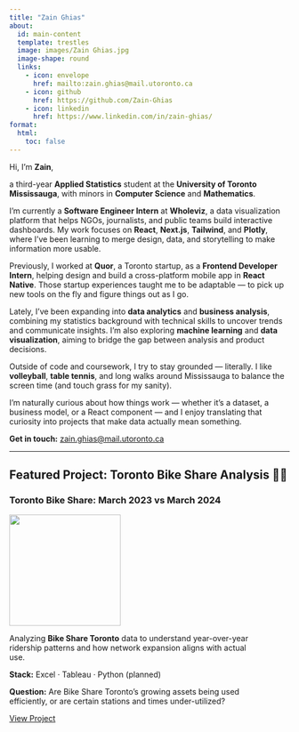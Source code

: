 ```yaml
---
title: "Zain Ghias"
about:
  id: main-content
  template: trestles
  image: images/Zain Ghias.jpg
  image-shape: round
  links:
    - icon: envelope
      href: mailto:zain.ghias@mail.utoronto.ca
    - icon: github
      href: https://github.com/Zain-Ghias
    - icon: linkedin
      href: https://www.linkedin.com/in/zain-ghias/
format:
  html:
    toc: false
---
```


Hi, I'm **Zain**,  

a third-year **Applied Statistics** student at the **University of Toronto Mississauga**, with minors in **Computer Science** and **Mathematics**.  

I'm currently a **Software Engineer Intern** at **Wholeviz**, a data visualization platform that helps NGOs, journalists, and public teams build interactive dashboards. My work focuses on **React**, **Next.js**, **Tailwind**, and **Plotly**, where I’ve been learning to merge design, data, and storytelling to make information more usable.  

Previously, I worked at **Quor**, a Toronto startup, as a **Frontend Developer Intern**, helping design and build a cross-platform mobile app in **React Native**. Those startup experiences taught me to be adaptable — to pick up new tools on the fly and figure things out as I go.  

Lately, I’ve been expanding into **data analytics** and **business analysis**, combining my statistics background with technical skills to uncover trends and communicate insights. I’m also exploring **machine learning** and **data visualization**, aiming to bridge the gap between analysis and product decisions.  

Outside of code and coursework, I try to stay grounded — literally. I like **volleyball**, **table tennis**, and long walks around Mississauga to balance the screen time (and touch grass for my sanity).  

I’m naturally curious about how things work — whether it’s a dataset, a business model, or a React component — and I enjoy translating that curiosity into projects that make data actually mean something.  

**Get in touch:** [zain.ghias@mail.utoronto.ca](mailto:zain.ghias@mail.utoronto.ca)

---

## Featured Project: Toronto Bike Share Analysis 🚴‍♂️

::: {.callout-note style="max-width: 430px;"}
### Toronto Bike Share: March 2023 vs March 2024

![](projects/bikeshare/images/Bike_Share_Toronto_logo.png){width="200px" .center}

Analyzing **Bike Share Toronto** data to understand year-over-year ridership patterns and how network expansion aligns with actual use.

**Stack:** Excel · Tableau · Python (planned)

**Question:** Are Bike Share Toronto's growing assets being used efficiently, or are certain stations and times under-utilized?

[View Project](projects/bikeshare/index.qmd){.btn .btn-primary .me-2}
:::